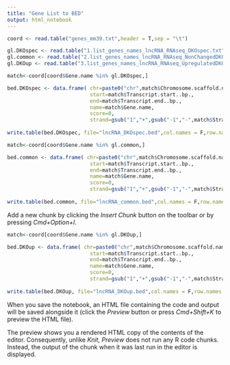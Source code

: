 ```yaml
---
title: "Gene List to BED"
output: html_notebook
---
```


```r
coord <- read.table("genes_mm39.txt",header = T,sep = "\t")

gl.DKOspec <- read.table("1.list_genes_names_lncRNA_RNAseq_DKOspec.txt")[,1]
gl.common <- read.table("2.list_genes_names_lncRNA_RNAseq_NonChangedDKOvsWT.txt")[,1]
gl.DKOup <- read.table("3.list_genes_names_lncRNA_RNAseq_UpregulatedDKOvsWT.txt")[,1]
```

```r
match<-coord[coord$Gene.name %in% gl.DKOspec,]

bed.DKOspec <- data.frame( chr=paste0("chr",match$Chromosome.scaffold.name), 
                           start=match$Transcript.start..bp., 
                           end=match$Transcript.end..bp., 
                           name=match$Gene.name, 
                           score=0, 
                           strand=gsub("1","+",gsub("-1","-",match$Strand)))
                        
write.table(bed.DKOspec, file="lncRNA_DKOspec.bed",col.names = F,row.names = F, quote = F, sep = "\t")
```

```r
match<-coord[coord$Gene.name %in% gl.common,]

bed.common <- data.frame( chr=paste0("chr",match$Chromosome.scaffold.name), 
                           start=match$Transcript.start..bp., 
                           end=match$Transcript.end..bp., 
                           name=match$Gene.name, 
                           score=0, 
                           strand=gsub("1","+",gsub("-1","-",match$Strand)))
                        
write.table(bed.common, file="lncRNA_common.bed",col.names = F,row.names = F, quote = F, sep = "\t")
```


Add a new chunk by clicking the *Insert Chunk* button on the toolbar or by pressing *Cmd+Option+I*.

```r

match<-coord[coord$Gene.name %in% gl.DKOup,]

bed.DKOup <- data.frame( chr=paste0("chr",match$Chromosome.scaffold.name), 
                           start=match$Transcript.start..bp., 
                           end=match$Transcript.end..bp., 
                           name=match$Gene.name, 
                           score=0, 
                           strand=gsub("1","+",gsub("-1","-",match$Strand)))
                        
write.table(bed.DKOup, file="lncRNA_DKOup.bed",col.names = F,row.names = F, quote = F, sep = "\t")
```
When you save the notebook, an HTML file containing the code and output will be saved alongside it (click the *Preview* button or press *Cmd+Shift+K* to preview the HTML file). 

The preview shows you a rendered HTML copy of the contents of the editor. Consequently, unlike *Knit*, *Preview* does not run any R code chunks. Instead, the output of the chunk when it was last run in the editor is displayed.

